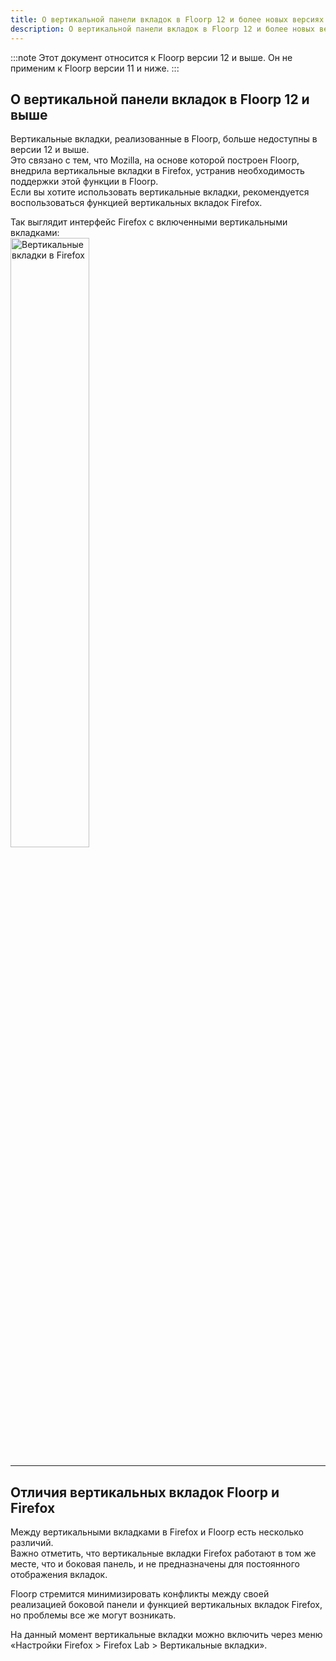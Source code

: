 ```yaml
---
title: О вертикальной панели вкладок в Floorp 12 и более новых версиях
description: О вертикальной панели вкладок в Floorp 12 и более новых версиях
---
```




:::note
Этот документ относится к Floorp версии 12 и выше. Он не применим к Floorp версии 11 и ниже.
:::

## О вертикальной панели вкладок в Floorp 12 и выше

Вертикальные вкладки, реализованные в Floorp, больше недоступны в версии 12 и выше.  
Это связано с тем, что Mozilla, на основе которой построен Floorp, внедрила вертикальные вкладки в Firefox, устранив необходимость поддержки этой функции в Floorp.  
Если вы хотите использовать вертикальные вкладки, рекомендуется воспользоваться функцией вертикальных вкладок Firefox.

Так выглядит интерфейс Firefox с включенными вертикальными вкладками:  
<img src={VerticalTab} width="50%" alt="Вертикальные вкладки в Firefox"/>

<hr />

## Отличия вертикальных вкладок Floorp и Firefox

Между вертикальными вкладками в Firefox и Floorp есть несколько различий.  
Важно отметить, что вертикальные вкладки Firefox работают в том же месте, что и боковая панель, и не предназначены для постоянного отображения вкладок.

Floorp стремится минимизировать конфликты между своей реализацией боковой панели и функцией вертикальных вкладок Firefox, но проблемы все же могут возникать.

На данный момент вертикальные вкладки можно включить через меню «Настройки Firefox > Firefox Lab > Вертикальные вкладки».

<Support />
